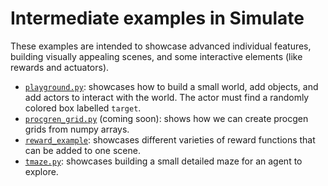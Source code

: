 <!--Copyright 2022 The HuggingFace Team. All rights reserved.

Licensed under the Apache License, Version 2.0 (the "License"); you may not use this file except in compliance with
the License. You may obtain a copy of the License at

http://www.apache.org/licenses/LICENSE-2.0

Unless required by applicable law or agreed to in writing, software distributed under the License is distributed on
an "AS IS" BASIS, WITHOUT WARRANTIES OR CONDITIONS OF ANY KIND, either express or implied. See the License for the
specific language governing permissions and limitations under the License.
-->

# Intermediate examples in Simulate

These examples are intended to showcase advanced individual features, building visually appealing scenes, and some interactive elements (like rewards and actuators).

* [`playground.py`](https://github.com/huggingface/simulate/examples/intermediate/playground.py): showcases how to build a small world, add objects, and add actors to interact with the world. The actor must find a randomly colored box labelled `target`.
* [`procgren_grid.py`](https://github.com/huggingface/simulate/examples/intermediate/procgren_grid.py) (coming soon): shows how we can create procgen grids from numpy arrays.
* [`reward_example`](https://github.com/huggingface/simulate/examples/intermediate/reward_example.py): showcases different varieties of reward functions that can be added to one scene.
* [`tmaze.py`](https://github.com/huggingface/simulate/examples/intermediate/tmaze.py): showcases building a small detailed maze for an agent to explore.